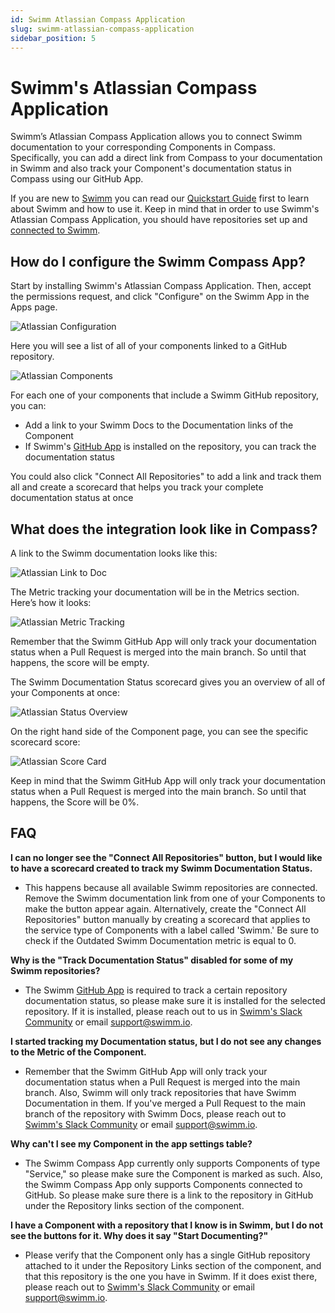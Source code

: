 ```yaml
---
id: Swimm Atlassian Compass Application
slug: swimm-atlassian-compass-application
sidebar_position: 5
---
```


# Swimm's Atlassian Compass Application
Swimm’s Atlassian Compass Application allows you to connect Swimm documentation to your corresponding Components in Compass. Specifically, you can add a direct link from Compass to your documentation in Swimm and also track your Component's documentation status in Compass using our GitHub App.

If you are new to [Swimm](https://swimm.io?utm_source=compass&utm_medium=referral&utm_campaign=compass_onboarding) you can read our [Quickstart Guide](https://docs.swimm.io/docs/quickstart) first to learn about Swimm and how to use it. Keep in mind that in order to use Swimm's Atlassian Compass Application, you should have repositories set up and [connected to Swimm](https://app.swimm.io?utm_source=compass&utm_medium=referral&utm_campaign=compass_onboarding).


## How do I configure the Swimm Compass App?
Start by installing Swimm's Atlassian Compass Application. Then, accept the permissions request, and click "Configure" on the Swimm App in the Apps page.

![Atlassian Configuration](../../static/img/atlassian-configure.png)

Here you will see a list of all of your components linked to a GitHub repository.

![Atlassian Components](../../static/img/atlassian-components.png)


For each one of your components that include a Swimm GitHub repository, you can:

-   Add a link to your Swimm Docs to the Documentation links of the Component
-   If Swimm's [GitHub App](https://github.com/apps/swimm-io) is installed on the repository, you can track the documentation status

You could also click "Connect All Repositories" to add a link and track them all and create a scorecard that helps you track your complete documentation status at once


## What does the integration look like in Compass?

A link to the Swimm documentation looks like this:

![Atlassian Link to Doc](../../static/img/atlassian-linked-to-swimm.png)


The Metric tracking your documentation will be in the Metrics section. Here’s how it looks:

![Atlassian Metric Tracking](../../static/img/atlassian-metrics.png)


Remember that the Swimm GitHub App will only track your documentation status when a Pull Request is merged into the main branch. So until that happens, the score will be empty.

The Swimm Documentation Status scorecard gives you an overview of all of your Components at once:

![Atlassian Status Overview](../../static/img/atlassian-status-overview.png)


On the right hand side of the Component page, you can see the specific scorecard score:

![Atlassian Score Card](../../static/img/atlassian-scorecard.png)

Keep in mind that the Swimm GitHub App will only track your documentation status when a Pull Request is merged into the main branch. So until that happens, the Score will be 0%.

## FAQ
**I can no longer see the "Connect All Repositories" button, but I would like to have a scorecard created to track my Swimm Documentation Status.**
- This happens because all available Swimm repositories are connected. Remove the Swimm documentation link from one of your Components to make the button appear again. Alternatively, create the "Connect All Repositories" button manually by creating a scorecard that applies to the service type of Components with a label called 'Swimm.' Be sure to check if the Outdated Swimm Documentation metric is equal to 0.

**Why is the "Track Documentation Status" disabled for some of my Swimm repositories?**
- The Swimm [GitHub App](https://github.com/apps/swimm-io) is required to track a certain repository documentation status, so please make sure it is installed for the selected repository. If it is installed, please reach out to us in [Swimm's Slack Community](https://join.slack.com/t/swimmcommunity/shared_invite/zt-pizsz0c0-gL0DPEhuj~Jw1QwqBv8WYw) or email <support@swimm.io>.

**I started tracking my Documentation status, but I do not see any changes to the Metric of the Component.**
- Remember that the Swimm GitHub App will only track your documentation status when a Pull Request is merged into the main branch. Also, Swimm will only track repositories that have Swimm Documentation in them. If you've merged a Pull Request to the main branch of the repository with Swimm Docs, please reach out to [Swimm's Slack Community](https://join.slack.com/t/swimmcommunity/shared_invite/zt-pizsz0c0-gL0DPEhuj~Jw1QwqBv8WYw) or email <support@swimm.io>.

**Why can't I see my Component in the app settings table?**
- The Swimm Compass App currently only supports Components of type "Service," so please make sure the Component is marked as such. Also, the Swimm Compass App only supports Components connected to GitHub. So please make sure there is a link to the repository in GitHub under the Repository links section of the component.

**I have a Component with a repository that I know is in Swimm, but I do not see the buttons for it. Why does it say "Start Documenting?"**
- Please verify that the Component only has a single GitHub repository attached to it under the Repository Links section of the component, and that this repository is the one you have in Swimm. If it does exist there, please reach out to [Swimm's Slack Community](https://join.slack.com/t/swimmcommunity/shared_invite/zt-pizsz0c0-gL0DPEhuj~Jw1QwqBv8WYw) or email <support@swimm.io>.
